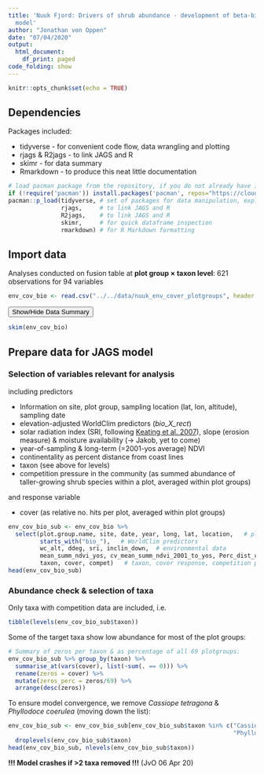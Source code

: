 ```yaml
---
title: 'Nuuk Fjord: Drivers of shrub abundance - development of beta-binomial mixture
  model'
author: "Jonathan von Oppen"
date: "07/04/2020"
output:
  html_document:
    df_print: paged
code_folding: show
---
```


```r
knitr::opts_chunk$set(echo = TRUE)
```
## Dependencies
Packages included:

* tidyverse - for convenient code flow, data wrangling and plotting
* rjags & R2jags - to link JAGS and R
* skimr - for data summary
* Rmarkdown - to produce this neat little documentation
```r
# load pacman package from the repository, if you do not already have it
if (!require('pacman')) install.packages('pacman', repos="https://cloud.r-project.org")
pacman::p_load(tidyverse, # set of packages for data manipulation, exploration and visualisation
               rjags,     # to link JAGS and R
               R2jags,    # to link JAGS and R
               skimr,     # for quick dataframe inspection
               rmarkdown) # for R Markdown formatting
```
## Import data
Analyses conducted on fusion table at **plot group $\times$ taxon level**: 621 observations for 94 variables
```r
env_cov_bio <- read.csv("../../data/nuuk_env_cover_plotgroups", header = T)
```
<button class="btn btn-primary" data-toggle="collapse" data-target="#BlockName"> Show/Hide Data Summary </button>
<div id="BlockName" class="collapse">
```r
skim(env_cov_bio)
```

## Prepare data for JAGS model 
### Selection of variables relevant for analysis
including predictors

* Information on site, plot group, sampling location (lat, lon, altitude), sampling date 
* elevation-adjusted WorldClim predictors (*bio_X_rect*) 
* solar radiation index (SRI, following [Keating et al. 2007](http://www.bioone.org/doi/abs/10.2193/2006-359)), slope (erosion measure) & moisture availability (-> Jakob, yet to come)
* year-of-sampling & long-term (=2001-yos average) NDVI
* continentality as percent distance from coast lines
* taxon (see above for levels)
* competition pressure in the community (as summed abundance of taller-growing shrub species within a plot, averaged within plot groups)

and response variable 

* cover (as relative no. hits per plot, averaged within plot groups)
```r
env_cov_bio_sub <- env_cov_bio %>% 
  select(plot.group.name, site, date, year, long, lat, location,   # plot info / metadata
         starts_with("bio_"),   # WorldClim predictors
         wc_alt, ddeg, sri, inclin_down,  # environmental data
         mean_summ_ndvi_yos, cv_mean_summ_ndvi_2001_to_yos, Perc_dist_coast_lines, 
         taxon, cover, compet)   # taxon, cover response, competition pressure
head(env_cov_bio_sub)
```

### Abundance check & selection of taxa ####

Only taxa with competition data are included, i.e.
```r
tibble(levels(env_cov_bio_sub$taxon))
```

Some of the target taxa show low abundance for most of the plot groups:
```r
# Summary of zeros per taxon & as percentage of all 69 plotgroups:
env_cov_bio_sub %>% group_by(taxon) %>% 
  summarise_at(vars(cover), list(~sum(. == 0))) %>% 
  rename(zeros = cover) %>% 
  mutate(zeros_perc = zeros/69) %>% 
  arrange(desc(zeros))
```

To ensure model convergence, we remove *Cassiope tetragona* & *Phyllodoce coerulea* (moving down the list):
```r
env_cov_bio_sub <- env_cov_bio_sub[env_cov_bio_sub$taxon %in% c("Cassiope tetragona", 
                                                                "Phyllodoce coerulea")==F,] %>% 
  droplevels(env_cov_bio_sub$taxon)
head(env_cov_bio_sub, nlevels(env_cov_bio_sub$taxon))
```
**!!! Model crashes if >2 taxa removed !!!** (JvO 06 Apr 20)

